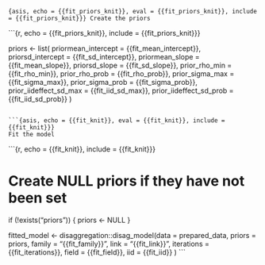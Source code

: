 ```{asis, echo = {{fit_priors_knit}}, eval = {{fit_priors_knit}}, include = {{fit_priors_knit}}}
Create the priors
```

```{r, echo = {{fit_priors_knit}}, include = {{fit_priors_knit}}}

priors <- list(
         priormean_intercept = {{fit_mean_intercept}},
         priorsd_intercept = {{fit_sd_intercept}},
         priormean_slope = {{fit_mean_slope}},
         priorsd_slope = {{fit_sd_slope}},
         prior_rho_min = {{fit_rho_min}},
         prior_rho_prob = {{fit_rho_prob}},
         prior_sigma_max = {{fit_sigma_max}},
         prior_sigma_prob = {{fit_sigma_prob}},
         prior_iideffect_sd_max = {{fit_iid_sd_max}},
         prior_iideffect_sd_prob = {{fit_iid_sd_prob}}
         )

```

```{asis, echo = {{fit_knit}}, eval = {{fit_knit}}, include = {{fit_knit}}}
Fit the model
```

```{r, echo = {{fit_knit}}, include = {{fit_knit}}}

# Create NULL priors if they have not been set
if (!exists("priors")) {
  priors <- NULL
}

fitted_model <- disaggregation::disag_model(data = prepared_data,
                                            priors = priors,
                                            family = "{{fit_family}}",
                                            link = "{{fit_link}}",
                                            iterations = {{fit_iterations}},
                                            field = {{fit_field}},
                                            iid = {{fit_iid}}
                                            )
```
